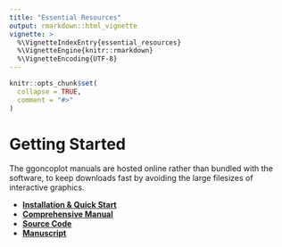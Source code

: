 ```yaml
---
title: "Essential Resources"
output: rmarkdown::html_vignette
vignette: >
  %\VignetteIndexEntry{essential_resources}
  %\VignetteEngine{knitr::rmarkdown}
  %\VignetteEncoding{UTF-8}
---
```


```r
knitr::opts_chunk$set(
  collapse = TRUE,
  comment = "#>"
)
```

# Getting Started

The ggoncoplot manuals are hosted online rather than bundled with the software, to keep downloads fast by avoiding the large filesizes of interactive graphics.

-   [**Installation & Quick Start**](https://selkamand.github.io/ggoncoplot/index.html)
-   [**Comprehensive Manual**](https://selkamand.github.io/ggoncoplot/articles/manual.html)
-   [**Source Code**](https://github.com/selkamand/ggoncoplot)
-   [**Manuscript**](https://joss.theoj.org/papers/bff5bd8f5c6aa0b55b83b5d7b7eb1d1f)
